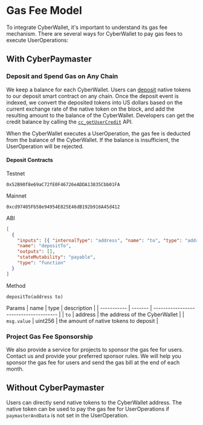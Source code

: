# Gas Fee Model

To integrate CyberWallet, it's important to understand its gas fee mechanism. There are several ways for CyberWallet to pay gas fees to execute UserOperations:

## With CyberPaymaster

### Deposit and Spend Gas on Any Chain

We keep a balance for each CyberWallet. Users can [deposit](../sdk/cyber-account.mdx#methods-2) native tokens to our deposit smart contract on any chain. Once the deposit event is indexed, we convert the deposited tokens into US dollars based on the current exchange rate of the native token on the block, and add the resulting amount to the balance of the CyberWallet. Developers can get the credit balance by calling the [`cc_getUserCredit`](../apis/paymaster/cc_getUserCredit.mdx) API.

When the CyberWallet executes a UserOperation, the gas fee is deducted from the balance of the CyberWallet. If the balance is insufficient, the UserOperation will be rejected.

#### Deposit Contracts

Testnet

```
0x52B90f8e69aC72fE0F46726eADDA13835Cbb01FA
```

Mainnet

```
0xcd97405Fb58e94954E825E46dB192b916A45d412
```

ABI

```json
[
  {
    "inputs": [{ "internalType": "address", "name": "to", "type": "address" }],
    "name": "depositTo",
    "outputs": [],
    "stateMutability": "payable",
    "type": "function"
  }
]
```

Method

```solidity
depositTo(address to)
```

Params
| name        | type    | description                            |
| ----------- | ------- | -------------------------------------- |
| `to`        | address | the address of the CyberWallet         |
| `msg.value` | uint256 | the amount of native tokens to deposit |

### Project Gas Fee Sponsorship

We also provide a service for projects to sponsor the gas fee for users. Contact us and provide your preferred sponsor rules. We will help you sponsor the gas fee for users and send the gas bill at the end of each month.

## Without CyberPaymaster

Users can directly send native tokens to the CyberWallet address. The native token can be used to pay the gas fee for UserOperations if `paymasterAndData` is not set in the UserOperation.
